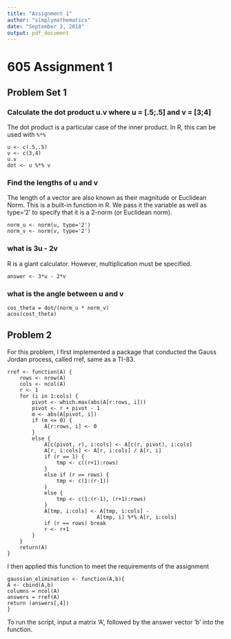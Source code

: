 ```yaml
---
title: "Assignment 1"
author: "simplymathematics"
date: "September 2, 2018"
output: pdf_document
---
```

# 605 Assignment 1 
## Problem Set 1
### Calculate the dot product u.v where u = [.5;.5] and v = [3;4]
The dot product is a particular case of the inner product. In R, this can be used with ```%*%```


```
u <- c(.5,.5)
v <- c(3,4)
u.v
dot <- u %*% v
```

### Find the lengths of u and v

The length of a vector are also known as their magnitude or Euclidean Norm. This is a built-in function in R. We pass it the variable as well as type='2' to specify that it is a 2-norm (or Euclidean norm). 
```
norm_u <- norm(u, type='2')
norm_v <- norm(v, type='2')
```
### what is 3u - 2v
R is a giant calculator. However, multiplication must be specified.  
```
answer <- 3*u - 2*v
```
### what is the angle between u and v
```
cos_theta = dot/(norm_u * norm_v)
acos(cost_theta)
```
## Problem 2
For this problem, I first implemented a package that conducted the Gauss Jordan process, called rref, same as a TI-83. 
```
rref <- function(A) {
    rows <- nrow(A) 
    cols <- ncol(A)
    r <- 1
    for (i in 1:cols) {
        pivot <- which.max(abs(A[r:rows, i]))
        pivot <- r + pivot - 1
        m <- abs(A[pivot, i])
        if (m <= 0) {
            A[r:rows, i] <- 0 
        } 
        else {
            A[c(pivot, r), i:cols] <- A[c(r, pivot), i:cols]
            A[r, i:cols] <- A[r, i:cols] / A[r, i]
            if (r == 1) {
                tmp <- c((r+1):rows)
            } 
            else if (r == rows) {
                tmp <- c(1:(r-1))
            } 
            else {
                tmp <- c(1:(r-1), (r+1):rows)
            }
            A[tmp, i:cols] <- A[tmp, i:cols] - 
                             A[tmp, i] %*% A[r, i:cols]
            if (r == rows) break
            r <- r+1
        }
    }
    return(A)
}
```
I then applied this function to meet the requirements of the assignment

```
gaussian_elimination <- function(A,b){
A <- cbind(A,b)
columns = ncol(A)
answers = rref(A)
return (answers[,4])
}
```
To run the script, input a matrix 'A', followed by the answer vector 'b' into the function.